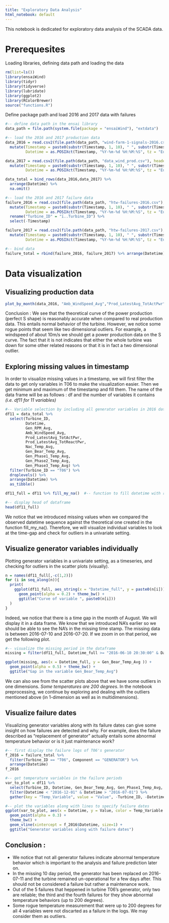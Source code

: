 ---
title: "Exploratory Data Analysis"
html_notebook: default
---

This notebook is dedicated for exploratory data analysis of the SCADA data. 

# Prerequesites

Loading libraries, defining data path and loading the data 

```{r, warning = FALSE, echo = FALSE, include=FALSE}
rm(list=ls())
library(ensaiWind)
library(tidyr)
library(tidyverse)
library(lubridate)
library(ggplot2)
library(RColorBrewer)
source("functions.R")
```

Define package path and load 2016 and 2017 data with failures

```{r}
#-- define data path in the ensai library
data_path = file.path(system.file(package = "ensaiWind"), "extdata")

#-- load the 2016 and 2017 production data
data_2016 = read.csv2(file.path(data_path, "wind-farm-1-signals-2016.csv"), header = T, dec = ".", sep = ";") %>%
  mutate(Timestamp = paste0(substr(Timestamp, 1, 10), " ", substr(Timestamp, 12, 19)),
         Datetime = as.POSIXct(Timestamp, "%Y-%m-%d %H:%M:%S", tz = "Europe/Paris"))

data_2017 = read.csv2(file.path(data_path, "data_wind_prod.csv"), header = T, dec = ".", sep = ";") %>%
  mutate(Timestamp = paste0(substr(Timestamp, 1, 10), " ", substr(Timestamp, 12, 19)),
         Datetime = as.POSIXct(Timestamp, "%Y-%m-%d %H:%M:%S", tz = "Europe/Paris"))

data_total = bind_rows(data_2016,data_2017) %>% 
  arrange(Datetime) %>% 
  na.omit()

#-- load the 2016 and 2017 failure data
failure_2016 = read.csv2(file.path(data_path, "htw-failures-2016.csv"), header = T, dec = ".", sep = ";") %>%
  mutate(Timestamp = paste0(substr(Timestamp, 1, 10), " ", substr(Timestamp, 12, 19)),
         Datetime = as.POSIXct(Timestamp, "%Y-%m-%d %H:%M:%S", tz = "Europe/Paris")) %>%
  rename("Turbine_ID" = "ï..Turbine_ID") %>%
  select(-Timestamp)

failure_2017 = read.csv2(file.path(data_path, "htw-failures-2017.csv"), header = T, dec = ".", sep = ";") %>%
  mutate(Timestamp = paste0(substr(Timestamp, 1, 10), " ", substr(Timestamp, 12, 19)),
         Datetime = as.POSIXct(Timestamp, "%Y-%m-%d %H:%M:%S", tz = "Europe/Paris")) %>% select(-Timestamp)

#-- bind data
failure_total = rbind(failure_2016, failure_2017) %>% arrange(Datetime)
```

# Data visualization

## Visualizing production data

```{r, fig.align='center', fig.width=14, fig.height=8, warning=FALSE}
plot_by_month(data_2016, "Amb_WindSpeed_Avg","Prod_LatestAvg_TotActPwr")
```

Conclusion : We see that the theoretical curve of the power production (perfect S shape) is reasonably accurate when compared to real production data. This entails normal behavior of the turbine. However, we notice some rogue points that seem like two dimensional outliers. For example, a windspeed of about 10m/s we should get a power production data on the S curve. The fact that it is not indicates that either the whole turbine was down for some other related reasons or that it is in fact a two dimensional outlier.

## Exploring missing values in timestamp

In order to visualize missing values in a timestamp, we will first filter the data to get only variables in T06 to make the visualization easier.
Then we get minimum and maximum of the timestamp and fill them. The name of the data frame will be as follows : 
df and the number of variables it contains *(i.e. df11 for 11 variables)*

```{r}
#-- Variable selection by including all generator variables in 2016 data
df11 = data_total %>% 
  select(Turbine_ID,
         Datetime,
         Gen_RPM_Avg,
         Amb_WindSpeed_Avg,
         Prod_LatestAvg_TotActPwr,
         Prod_LatestAvg_TotReactPwr,
         Nac_Temp_Avg,
         Gen_Bear_Temp_Avg,
         Gen_Phase1_Temp_Avg,
         Gen_Phase2_Temp_Avg,
         Gen_Phase3_Temp_Avg) %>% 
  filter(Turbine_ID == "T06") %>%
  droplevels() %>%
  arrange(Datetime) %>%
  as_tibble()

df11_full = df11 %>% fill_my_na()  #-- function to fill datetime with regular intervals of 10 mins

#-- display head of dataframe
head(df11_full)
```

We notice that we introduced missing values when we compared the observed datetime sequence against the theoretical one created in the function fill_my_na(). Therefore, we will visualize individual variables to look at the time-gap and check for outliers in a univariate setting.

## Visualize generator variables individually

Plotting generator variables in a univariate setting, as a timeseries, and checking for outliers in the scatter plots (visually).

```{r, fig.align='center', fig.width=15, fig.height=5, warning=FALSE}
n = names(df11_full[,-c(1,2)])
for (i in seq_along(n)){
  print(
    ggplot(df11_full, aes_string(x = "Datetime_full", y = paste0(n[i]))) +
      geom_point(alpha = 0.2) + theme_bw() + 
      ggtitle("Curve of variable ", paste0(n[i]))
  )
}
```

Indeed, we notice that there is a time gap in the month of August. We will display it in a data frame. We know that we introduced NA's earlier so we should be able to see the NA's in the missing time stamp. The missing data is between 2016-07-10 and 2016-07-20. If we zoom in on that period, we get the following plot.

```{r, fig.align='center', fig.width=15, fig.height=5, warning=FALSE}
#-- visualize the missing period in the dataframe
missing = filter(df11_full, Datetime_full >= "2016-06-10 20:30:00" & Datetime_full <= "2016-08-20 09:50:00")

ggplot(missing, aes(x = Datetime_full, y = Gen_Bear_Temp_Avg )) + 
  geom_point(alpha = 0.5) + theme_bw() +
  ggtitle("Gap in the variable Gen_Bear_Temp_Avg")
```

We can also see from the scatter plots above that we have some outliers in one dimensions. *Some temperatures are 200 degrees*.
In the notebook preprocessing, we continue by exploring and dealing with the outliers mentioned above (in 1-dimension as well as in multidimensions).

## Visualize failure dates

Visualizing generator variables along with its failure dates can give some insight on how failures are detected and why. For example, does the failure described as "replacement of generator" actually entails some abnormal temperature behavior or is it just maintenance work?

```{r}
#-- first display the failure logs of T06's generator
f_2016 = failure_total %>%
  filter(Turbine_ID == "T06", Component == "GENERATOR") %>%
  arrange(Datetime)
f_2016
```


```{r, fig.align='center', fig.width=15, fig.height=5, warning=FALSE}
#-- get temperature variables in the failure periods
var_to_plot = df11 %>%
  select(Turbine_ID, Datetime, Gen_Bear_Temp_Avg, Gen_Phase1_Temp_Avg, Gen_Phase2_Temp_Avg, Gen_Phase3_Temp_Avg) %>%
  filter(Datetime < "2016-12-01" & Datetime > "2016-07-01") %>%
  gather(key = "Temp_Variable", value = "Value", -Turbine_ID, -Datetime)

#-- plot the variables along with lines to specify failure dates
ggplot(var_to_plot, aes(x = Datetime, y = Value, color = Temp_Variable )) + 
  geom_point(alpha = 0.3) + 
  theme_bw() + 
  geom_vline(xintercept = f_2016$Datetime, size=1) +
  ggtitle("Generator variables along with failure dates")
```


## Conclusion :

- We notice that not all generator failures indicate abnormal temperature behavior which is important to the analysis and failure prediction later on.
- In the missing 10 day period, the generator has been replaced on 2016-07-11 and the turbine remained un-operational for a few days after. This should not be considered a failure but rather a maintenance work.
- Out of the 5 failures that heppened in turbine T06's generator, only two are reliable; the third and the fourth failures for they show abnormal temperature behaviors (up to 200 degrees).
- Some rogue temperature measurement that were up to 200 degrees for all 4 variables were not discarted as a failure in the logs. We may consider them as outliers.